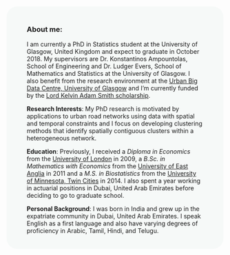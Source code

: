 <br />

 <div style="background-color:#F6F9F8 ; text-align:left; vertical-align: middle; border-radius: 25px; padding:20px 47px;">
### About me:

I am currently a PhD in Statistics student at the University of Glasgow, United Kingdom and expect to graduate in October 2018. My supervisors are Dr. Konstantinos Ampountolas, School of Engineering and Dr. Ludger Evers, School of Mathematics and Statistics at the University of Glasgow. I also benefit from the research environment at the [Urban Big Data Centre, University of Glasgow](http://ubdc.ac.uk/) and I'm currently funded by the [Lord Kelvin Adam Smith scholarship](http://www.gla.ac.uk/services/postgraduateresearch/scholarships/kelvinsmith/). 

**Research Interests**: My PhD research is motivated by applications to urban road networks using data with spatial and temporal constraints and I focus on developing clustering methods that identify spatially contiguous clusters within a heterogeneous network. 

**Education**: Previously, I received a *Diploma in Economics* from the [University of London](http://www.lse.ac.uk/study/UOLIP/home.aspx) in 2009, a *B.Sc. in Mathematics with Economics* from the [University of East Anglia](https://www.uea.ac.uk/mathematics) in 2011 and a *M.S. in Biostatistics* from the [University of Minnesota, Twin Cities](http://www.sph.umn.edu/academics/divisions/biostatistics/) in 2014. I also spent a year working in actuarial positions in Dubai, United Arab Emirates before deciding to go to graduate school. 

**Personal Background**: I was born in India and grew up in the expatriate community in Dubai, United Arab Emirates. I speak English as a first language and also have varying degrees of proficiency in Arabic, Tamil, Hindi, and Telugu. 

</div>

